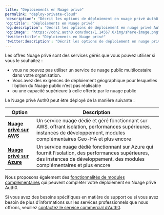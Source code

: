 ---
title: "Déploiements en Nuage privé"
permalink: "deploy-private-cloud"
'description': "Décrit les options de déploiement en nuage privé Auth0."
'og:title': "Déploiements en Nuage privé"
'og:description': "Décrit les options de déploiement en nuage privé Auth0."
'og:image': "https://cdn2.auth0.com/docs/1.14567.0/img/share-image.png"
'twitter:title': "Déploiements en Nuage privé"
'twitter:description': "Décrit les options de déploiement en nuage privé Auth0."
---

Les offres Nuage privé sont des services gérés que vous pouvez utiliser si vous le souhaitez :

* vous ne pouvez pas utiliser un service de nuage public multilocataire dans votre organisation.
* Vous avez des exigences de déploiement géographique pour lesquelles l’option du Nuage public n’est pas réalisable
* ou une capacité supérieure à celle offerte par le nuage public

Le Nuage privé Auth0 peut être déployé de la manière suivante :

<table class="table"><thead>
<tr>
<th><strong>Option</strong></th>
<th><strong>Description</strong></th>
</tr>
</thead>
<tbody>
<tr>
<td><a href="/docs/docs/fr-ca/deploy/private-cloud"><strong>Nuage privé sur AWS</strong></a></td>
<td>Un service nuage dédié et géré fonctionnant sur AWS, offrant isolation, performances supérieures, instances de développement, modules complémentaires Geo-HA et plus encore</td>
</tr>
<tr>
<td><a href="/docs/docs/fr-ca/deploy-monitor/deploy-private-cloud/private-cloud-on-azure"><strong>Nuage privé sur Azure</strong></a></td>
<td>Un service nuage dédié fonctionnant sur Azure qui fournit l’isolation, des performances supérieures, des instances de développement, des modules complémentaires et plus encore</td>
</tr>
</tbody>
</table>

Nous proposons également des [fonctionnalités de modules complémentaires](/docs/fr-ca/deploy-monitor/deploy-private-cloud/private-cloud-add-on-features) qui peuvent compléter votre déploiement en Nuage privé Auth0.

Si vous avez des besoins spécifiques en matière de support ou si vous avez besoin de plus d’informations sur les services professionnels que nous offrons, veuillez [contactez le service commercial d’Auth0](https://auth0.com/contact-us).